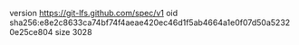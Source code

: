 version https://git-lfs.github.com/spec/v1
oid sha256:e8e2c8633ca74bf74f4aeae420ec46d1f5ab4664a1e0f07d50a52320e25ce804
size 3028
